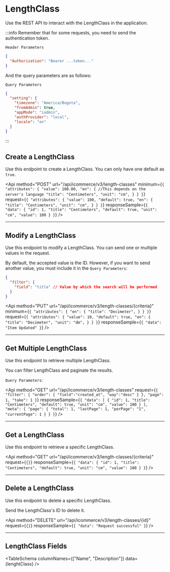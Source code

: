 

# LengthClass
Use the REST API to interact with the LengthClass in the application.

:::info
Remember that for some requests, you need to send the authentication token.

`Header Parameters`

```json
{
  "Authorization": "Bearer ...token..."
}
```
And the query parameters are as follows:

`Query Parameters`

```json
{
  "setting": {
    "timezone": "America/Bogota",
    "fromAdmin": true,
    "appMode": "iadmin",
    "authProvider": "local",
    "locale": "en"
  }
}
```
:::

## Create a LengthClass
Use this endpoint to create a LengthClass. You can only have one default as `true`.

<Api
  method="POST"
  url="/api/icommerce/v3/length-classes"
  minimum={`{
  "attributes": {
    "value": 100.00,
    "en": { //This depends on the server's language
      "title": "Centimeters",
      "unit": "cm",
    }
  }
}`}
  request={`{
  "attributes": {
    "value": 100,
    "default": true,
    "en": {
      "title": "Centimeters",
      "unit": "cm",
    }
  }
}`}
  responseSample={`{
  "data": {
    "id": 1,
    "title": "Centimeters",
    "default": true,
    "unit": "cm",
    "value": 100
  }
}`}
/>

---
## Modify a LengthClass

Use this endpoint to modify a LengthClass. You can send one or multiple values in the request.

By default, the accepted value is the ID. However, if you want to send another value, you must include it in the `Query Parameters`:

```json
{
  "filter": {
    "field": "title" // Value by which the search will be performed
  }
}
```

<Api
  method="PUT"
  url="/api/icommerce/v3/length-classes/{criteria}"
  minimum={`{
  "attributes": {
    "en": {
      "title": "Decimeter",
    }
  }
}`}
  request={`{
  "attributes": {
    "value": 10,
    "default": true,
    "en": {
      "title": "Decimeter",
      "unit": "dm",
    }
  }
}`}
  responseSample={`{
  "data": "Item Updated"
}`}
/>

---
## Get Multiple LengthClass

Use this endpoint to retrieve multiple LengthClass.

You can filter LengthClass and paginate the results.

`Query Parameters`:

<Api
  method="GET"
  url="/api/icommerce/v3/length-classes"
  request={`{
  "filter": {
    "order": {
      "field":"created_at",
      "way":"desc"
    }
  },
  "page": 1,
  "take": 1
}`}
  responseSample={`{
  "data": [
    {
      "id": 1,
      "title": "Centimeters",
      "default": true,
      "unit": "cm",
      "value": 100
    }
  ],
  "meta": {
    "page": {
      "total": 1,
      "lastPage": 1,
      "perPage": "1",
      "currentPage": 1
    }
  }
}`}
/>

---
## Get a LengthClass

Use this endpoint to retrieve a specific LengthClass.

<Api
  method="GET"
  url="/api/icommerce/v3/length-classes/{criteria}"
  request={`{}`}
  responseSample={`{
  "data": {
    "id": 1,
    "title": "Centimeters",
    "default": true,
    "unit": "cm",
    "value": 100
  }
}`}
/>

---
## Delete a LengthClass

Use this endpoint to delete a specific LengthClass.

Send the LengthClass's ID to delete it.

<Api
  method="DELETE"
  url="/api/icommerce/v3/length-classes/{id}"
  request={`{}`}
  responseSample={`{
  "data": "Request successful"
}`}
/>

---
## LengthClass Fields

<TableSchema columnNames={["Name", "Description"]} data={lenghtClass} />

